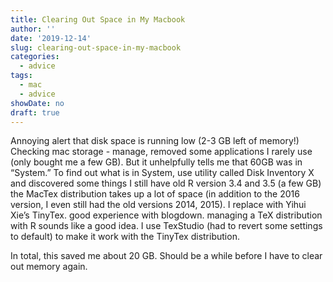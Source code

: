 ```yaml
---
title: Clearing Out Space in My Macbook
author: ''
date: '2019-12-14'
slug: clearing-out-space-in-my-macbook
categories:
  - advice
tags:
  - mac
  - advice
showDate: no
draft: true
---
```


Annoying alert that disk space is running low (2-3 GB left of memory!)
Checking mac storage - manage, removed some applications I rarely use (only bought me a few GB). But it unhelpfully tells me that 60GB was in "System." 
To find out what is in System, use utility called Disk Inventory X and discovered some things
I still have old R version 3.4 and 3.5 (a few GB)
the MacTex distribution takes up a lot of space (in addition to the 2016 version, I even still had the old versions 2014, 2015). I replace with Yihui Xie's TinyTex. good experience with blogdown. managing a TeX distribution with R sounds like a good idea. I use TexStudio (had to revert some settings to default) to make it work with the TinyTex distribution.

In total, this saved me about 20 GB. Should be a while before I have to clear out memory again.